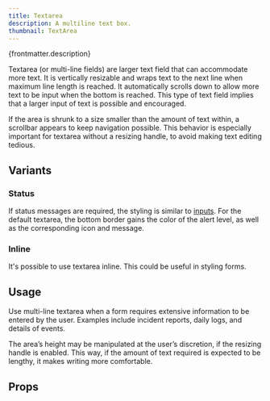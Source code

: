 ```yaml
---
title: Textarea
description: A multiline text box.
thumbnail: TextArea
---
```


<p>{frontmatter.description}</p>

Textarea (or multi-line fields) are larger text field that can accommodate more text. It is vertically resizable and wraps text to the next line when maximum line length is reached. It automatically scrolls down to allow more text to be input when the bottom is reached. This type of text field implies that a larger input of text is possible and encouraged.

<LiveExample src='Textarea.main.jsx' truncate={false}>
  <AllExamples.TextareaMainExample client:load />
</LiveExample>

If the area is shrunk to a size smaller than the amount of text within, a scrollbar appears to keep navigation possible. This behavior is especially important for textarea without a resizing handle, to avoid making text editing tedious.

<LiveExample src='Textarea.scroll.jsx'>
  <AllExamples.TextareaScrollExample client:load />
</LiveExample>

## Variants

### Status

If status messages are required, the styling is similar to [inputs](input). For the default textarea, the bottom border gains the color of the alert level, as well as the corresponding icon and message.

<LiveExample src='Textarea.status.jsx'>
  <AllExamples.TextareaStatusExample client:load />
</LiveExample>

### Inline

It's possible to use textarea inline. This could be useful in styling forms.

<LiveExample src='Textarea.inline.jsx'>
  <AllExamples.TextareaInlineExample client:load />
</LiveExample>

## Usage

Use multi-line textarea when a form requires extensive information to be entered by the user. Examples include incident reports, daily logs, and details of events.

The area’s height may be manipulated at the user’s discretion, if the resizing handle is enabled. This way, if the amount of text required is expected to be lengthy, it makes writing more comfortable.

## Props

<PropsTable path='@itwin/itwinui-react/esm/core/LabeledTextarea/LabeledTextarea.d.ts' />

